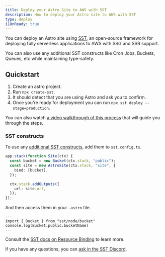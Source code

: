 ```yaml
---
title: Deploy your Astro Site to AWS with SST
description: How to deploy your Astro site to AWS with SST
type: deploy
i18nReady: true
---
```


You can deploy an Astro site using [SST](https://sst.dev), an open-source framework for deploying fully serverless applications to AWS with SSG and SSR support.

You can also use any additional SST constructs like Cron Jobs, Buckets, Queues, etc while maintaining type-safety.

## Quickstart

1. Create an astro project.
1. Run `npx create-sst`.
1. It should detect that you are using Astro and ask you to confirm.
1. Once you're ready for deployment you can run `npx sst deploy --stage=production`.

You can also watch [a video walkthrough of this process](https://www.youtube.com/watch?v=AFP3ZHxO7Gg) that will guide you through the steps.

### SST constructs
To use any [additional SST constructs](https://docs.sst.dev/), add them to `sst.config.ts`. 

```ts {2} {4} title="sst.config.ts"
app.stack(function Site(ctx) {
  const bucket = new Bucket(ctx.stack, "public");
  const site = new AstroSite(ctx.stack, "site", {
    bind: [bucket],
  });

  ctx.stack.addOutputs({
    url: site.url,
  });
});
```

And then access them in your `.astro` file.

```astro
---
import { Bucket } from "sst/node/bucket"
console.log(Bucket.public.bucketName)
---
```

Consult the [SST docs on Resource Binding](https://docs.sst.dev/resource-binding) to learn more.

If you have any questions, you can [ask in the SST Discord](https://discord.gg/sst).
